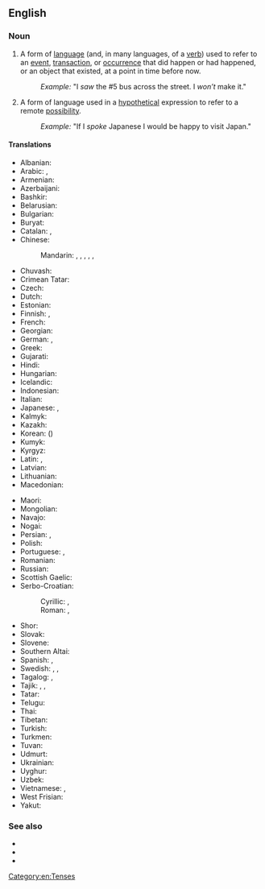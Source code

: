 {{also|past-tense}}
==English==

===Noun===
{{wikipedia}}
{{en-noun}}

# {{lb|en|grammar}} A form of [[language]] (and, in many languages, of a [[verb]]) used to refer to an [[event]], [[transaction]], or [[occurrence]] that did happen or had happened, or an object that existed, at a point in time before now.
#: ''Example:'' "I ''saw'' the #5 bus across the street. I ''won’t'' make it."
# {{lb|en|grammar}} A form of language used in a [[hypothetical]] expression to refer to a remote [[possibility]].
#: ''Example:'' "If I ''spoke'' Japanese I would be happy to visit Japan."

====Translations====
{{trans-top|form of language}}
* Albanian: {{t|sq|koha e shkuar}}
* Arabic: {{t|ar|الْمَاضِي|m}}, {{t|ar|الْفِعْل الْمَاضِي|m}}
* Armenian: {{t+|hy|անցյալ ժամանակ}}
* Azerbaijani: {{t|az|keçmiş zaman}}
* Bashkir: {{t|ba|үткән заман|sc=Cyrl}}
* Belarusian: {{t|be|міну́лы час|m}}
* Bulgarian: {{t|bg|мина́ло вре́ме|n}}
* Buryat: {{t|bua|үнгэрһэн саг}}
* Catalan: {{t+|ca|passat|m}}, {{t|ca|pretèrit|m}}
* Chinese:
*: Mandarin: {{t|cmn|過去時態|sc=Hani}}, {{t|cmn|过去时态|tr=guòqù shítài|sc=Hani}}, {{t+|cmn|過去式|sc=Hani}}, {{t+|cmn|过去式|tr=guòqù shì|sc=Hani}}, {{t+|cmn|過去時}}, {{t+|cmn|过去时|tr=guòqùshí}}
* Chuvash: {{t|cv|иртнӗ вӑхӑт|alt=иртнĕ вăхăт|sc=Cyrl}}
* Crimean Tatar: {{t|crh|keçken zaman}}
* Czech: {{t|cs|minulý čas|m}}
* Dutch: {{t+|nl|verleden tijd}}
* Estonian: {{t|et|minevik}}
* Finnish: {{t+|fi|imperfekti}}, {{t+|fi|kertoma}}
* French: {{t+|fr|passé|m}}
* Georgian: {{t|ka|ნამყო}}
* German: {{t+|de|Vergangenheit|f}}, {{qualifier|preterite}} {{t+|de|Präteritum|n}}
* Greek: {{t+|el|αόριστος|m}}
* Gujarati: {{t|gu|ભૂતકાળ}}
* Hindi: {{t+|hi|भूतकाल|m}}
* Hungarian: {{t+|hu|múlt idő}}
* Icelandic: {{t+|is|þátíð|f}}
* Indonesian: {{t|id|kala lampau}}
* Italian: {{t+|it|passato|m}}
* Japanese: {{t|ja|過去時制|tr=かこじせい, kako jisei|sc=Jpan}}, {{t+|ja|過去形|tr=かこけい, kakokei|sc=Jpan}}
* Kalmyk: {{t|xal|өңгрсн цаг}}
* Kazakh: {{t|kk|өткен шақ|sc=Cyrl}}
* Korean: {{t+|ko|과거시제|alt=과거 시제}} ({{t+|ko|過去時制}})
* Kumyk: {{t|kum|гетген заман|tr=getgen zaman}}
* Kyrgyz: {{t|ky|өткөн чак|sc=Cyrl}}
* Latin: {{t|la|[[tempus]] [[praeteritum]]|n}}, {{t|la|praeteritum|n}}
* Latvian: {{t|lv|pagātnes laiks|m}}
* Lithuanian: {{t+|lt|būtasis laikas|m}}
* Macedonian: {{t|mk|минато време|n}}
{{trans-mid}}
* Maori: {{t|mi|wāmua}}
* Mongolian: {{t|mn|өнгөрсөн цаг|sc=Cyrl}}
* Navajo: {{t|nv|tʼáá íídą́ą́ʼ}}
* Nogai: {{t|nog|озган заман}}
* Persian: {{t+|fa|ماضی|tr=mâzi|sc=fa-Arab}}, {{t+|fa|گذشته|tr=gozašte|sc=fa-Arab}}
* Polish: {{t+|pl|czas przeszły|m}}
* Portuguese: {{t+|pt|pretérito|m}}, {{t+|pt|passado|m}}
* Romanian: {{t|ro|timp trecut|n}}
* Russian: {{t+|ru|проше́дшее вре́мя|n}}
* Scottish Gaelic: {{t|gd|tràth caithte|m}}
* Serbo-Croatian:
*: Cyrillic: {{t|sh|прошло време|n}}, {{t|sh|прошло вријеме|n}}
*: Roman: {{t|sh|prošlo vreme|n}}, {{t|sh|prošlo vrijeme|n}}
* Shor: {{t|cjs|эрткен тем|tr=ertken tem}}
* Slovak: {{t|sk|minulý čas|m}}
* Slovene: {{t|sl|preteklik|m}}
* Southern Altai: {{t|alt|ӧткӧн ӧй}}
* Spanish: {{t|es|tiempo pasado|m}}, {{t+|es|pretérito}}
* Swedish: {{t+|sv|preteritum}}, {{t|sv|förfluten tid}}, {{t+|sv|imperfekt}}
* Tagalog: {{t|tl|pangnagdaan}}, {{t|tl|naganap}}
* Tajik: {{t|tg|замони гузашта}}, {{t+|tg|гузашта}}, {{t|tg|мози}} {{qualifier|dated}}
* Tatar: {{t|tt|үткән заман}}
* Telugu: {{t+|te|భూతకాలము}}
* Thai: {{t|th|อดีตกาล}}
* Tibetan: {{t|bo|འདས་པ}}
* Turkish: {{t+|tr|geçmiş zaman}}
* Turkmen: {{t|tk|öten zaman}}
* Tuvan: {{t|tyv|эрткен үе}}
* Udmurt: {{t|udm|ортчем дыр}}
* Ukrainian: {{t+|uk|мину́лий час|m}}
* Uyghur: {{t|ug|ئۆتكەن زامان|sc=ug-Arab}}
* Uzbek: {{t|uz|oʻtgan zamon}}
* Vietnamese: {{t|vi|thời quá khứ}}, {{t|vi|thì quá khứ}}
* West Frisian: {{t+|fy|doetiid|c}}
* Yakut: {{t|sah|ааспыт кэм|sc=Cyrl}}
{{trans-bottom}}

===See also===
* {{l|en|be}}
* {{l|en|is}}
* {{l|en|was}}

[[Category:en:Tenses]]